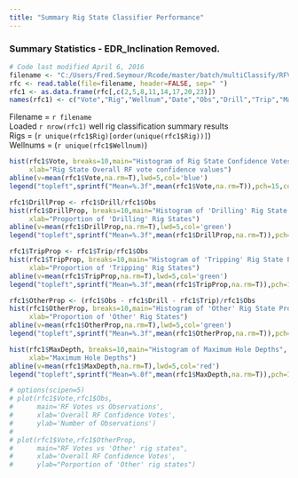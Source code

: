 ```yaml
---
title: "Summary Rig State Classifier Performance"
---
```


### Summary Statistics - EDR_Inclination Removed.

```r
# Code last modified April 6, 2016
filename <- "C:/Users/Fred.Seymour/Rcode/master/batch/multiClassify/RFVotesV2.txt"
rfc <- read.table(file=filename, header=FALSE, sep=" ")
rfc1 <- as.data.frame(rfc[,c(2,5,8,11,14,17,20,23)])
names(rfc1) <- c("Vote","Rig","Wellnum","Date","Obs","Drill","Trip","MaxDepth")
```

Filename = `r filename`   
Loaded `r nrow(rfc1)` well rig classification summary results   
Rigs = (`r unique(rfc1$Rig)[order(unique(rfc1$Rig))]`)   
Wellnums = (`r unique(rfc1$Wellnum)`)

```r
hist(rfc1$Vote, breaks=10,main="Histogram of Rig State Confidence Votes",
     xlab="Rig State Overall RF vote confidence values")
abline(v=mean(rfc1$Vote,na.rm=T),lwd=5,col='blue')
legend("topleft",sprintf("Mean=%.3f",mean(rfc1$Vote,na.rm=T)),pch=15,col='blue')

rfc1$DrillProp <- rfc1$Drill/rfc1$Obs
hist(rfc1$DrillProp, breaks=10,main="Histogram of 'Drilling' Rig State Proportions",
     xlab="Proportion of 'Drilling' Rig States")
abline(v=mean(rfc1$DrillProp,na.rm=T),lwd=5,col='green')
legend("topleft",sprintf("Mean=%.3f",mean(rfc1$DrillProp,na.rm=T)),pch=15,col='green')

rfc1$TripProp <- rfc1$Trip/rfc1$Obs
hist(rfc1$TripProp, breaks=10,main="Histogram of 'Tripping' Rig State Proportions",
     xlab="Proportion of 'Tripping' Rig States")
abline(v=mean(rfc1$TripProp,na.rm=T),lwd=5,col='green')
legend("topleft",sprintf("Mean=%.3f",mean(rfc1$TripProp,na.rm=T)),pch=15,col='green')

rfc1$OtherProp <- (rfc1$Obs - rfc1$Drill - rfc1$Trip)/rfc1$Obs
hist(rfc1$OtherProp, breaks=10,main="Histogram of 'Other' Rig State Proportions",
     xlab="Proportion of 'Other' Rig States")
abline(v=mean(rfc1$OtherProp,na.rm=T),lwd=5,col='green')
legend("topleft",sprintf("Mean=%.3f",mean(rfc1$OtherProp,na.rm=T)),pch=15,col='green')

hist(rfc1$MaxDepth, breaks=10,main="Histogram of Maximum Hole Depths",
     xlab="Maximum Hole Depths")
abline(v=mean(rfc1$MaxDepth,na.rm=T),lwd=5,col='red')
legend("topleft",sprintf("Mean=%.0f",mean(rfc1$MaxDepth,na.rm=T)),pch=15,col='red')

# options(scipen=5)
# plot(rfc1$Vote,rfc1$Obs,
#      main='RF Votes vs Observations',
#      xlab='Overall RF Confidence Votes',
#      ylab='Number of Observations')
# 
# plot(rfc1$Vote,rfc1$OtherProp,
#      main="RF Votes vs 'Other' rig states",
#      xlab='Overall RF Confidence Votes',
#      ylab="Porportion of 'Other' rig states")
```